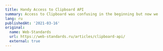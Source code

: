---
title: Handy Access to Clipboard API
summary: Access to Clipboard was confusing in the beginning but now we’ve got a much better API. Let's compare old and new approaches and look at best practices of where we can use it
lang: ru
publishedAt: '2021-03-16'
original:
  name: Web-Standards
  url: https://web-standards.ru/articles/clipboard-api/
  external: true
---
